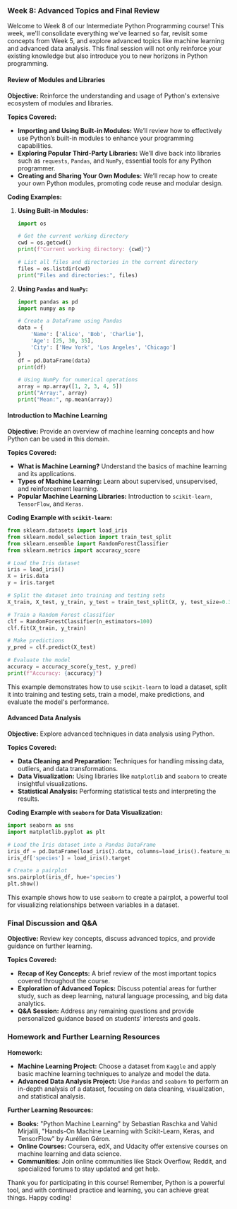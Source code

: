 ### Week 8: Advanced Topics and Final Review

Welcome to Week 8 of our Intermediate Python Programming course! This week, we'll consolidate everything we've learned so far, revisit some concepts from Week 5, and explore advanced topics like machine learning and advanced data analysis. This final session will not only reinforce your existing knowledge but also introduce you to new horizons in Python programming.

#### Review of Modules and Libraries

**Objective:** Reinforce the understanding and usage of Python's extensive ecosystem of modules and libraries.

**Topics Covered:**

-   **Importing and Using Built-in Modules:** We’ll review how to effectively use Python’s built-in modules to enhance your programming capabilities.
-   **Exploring Popular Third-Party Libraries:** We’ll dive back into libraries such as `requests`, `Pandas`, and `NumPy`, essential tools for any Python programmer.
-   **Creating and Sharing Your Own Modules:** We’ll recap how to create your own Python modules, promoting code reuse and modular design.

**Coding Examples:**

1. **Using Built-in Modules:**

    ```python
    import os

    # Get the current working directory
    cwd = os.getcwd()
    print(f"Current working directory: {cwd}")

    # List all files and directories in the current directory
    files = os.listdir(cwd)
    print("Files and directories:", files)
    ```

2. **Using `Pandas` and `NumPy`:**

    ```python
    import pandas as pd
    import numpy as np

    # Create a DataFrame using Pandas
    data = {
        'Name': ['Alice', 'Bob', 'Charlie'],
        'Age': [25, 30, 35],
        'City': ['New York', 'Los Angeles', 'Chicago']
    }
    df = pd.DataFrame(data)
    print(df)

    # Using NumPy for numerical operations
    array = np.array([1, 2, 3, 4, 5])
    print("Array:", array)
    print("Mean:", np.mean(array))
    ```

#### Introduction to Machine Learning

**Objective:** Provide an overview of machine learning concepts and how Python can be used in this domain.

**Topics Covered:**

-   **What is Machine Learning?** Understand the basics of machine learning and its applications.
-   **Types of Machine Learning:** Learn about supervised, unsupervised, and reinforcement learning.
-   **Popular Machine Learning Libraries:** Introduction to `scikit-learn`, `TensorFlow`, and `Keras`.

**Coding Example with `scikit-learn`:**

```python
from sklearn.datasets import load_iris
from sklearn.model_selection import train_test_split
from sklearn.ensemble import RandomForestClassifier
from sklearn.metrics import accuracy_score

# Load the Iris dataset
iris = load_iris()
X = iris.data
y = iris.target

# Split the dataset into training and testing sets
X_train, X_test, y_train, y_test = train_test_split(X, y, test_size=0.3, random_state=42)

# Train a Random Forest classifier
clf = RandomForestClassifier(n_estimators=100)
clf.fit(X_train, y_train)

# Make predictions
y_pred = clf.predict(X_test)

# Evaluate the model
accuracy = accuracy_score(y_test, y_pred)
print(f"Accuracy: {accuracy}")
```

This example demonstrates how to use `scikit-learn` to load a dataset, split it into training and testing sets, train a model, make predictions, and evaluate the model's performance.

#### Advanced Data Analysis

**Objective:** Explore advanced techniques in data analysis using Python.

**Topics Covered:**

-   **Data Cleaning and Preparation:** Techniques for handling missing data, outliers, and data transformations.
-   **Data Visualization:** Using libraries like `matplotlib` and `seaborn` to create insightful visualizations.
-   **Statistical Analysis:** Performing statistical tests and interpreting the results.

**Coding Example with `seaborn` for Data Visualization:**

```python
import seaborn as sns
import matplotlib.pyplot as plt

# Load the Iris dataset into a Pandas DataFrame
iris_df = pd.DataFrame(load_iris().data, columns=load_iris().feature_names)
iris_df['species'] = load_iris().target

# Create a pairplot
sns.pairplot(iris_df, hue='species')
plt.show()
```

This example shows how to use `seaborn` to create a pairplot, a powerful tool for visualizing relationships between variables in a dataset.

### Final Discussion and Q&A

**Objective:** Review key concepts, discuss advanced topics, and provide guidance on further learning.

**Topics Covered:**

-   **Recap of Key Concepts:** A brief review of the most important topics covered throughout the course.
-   **Exploration of Advanced Topics:** Discuss potential areas for further study, such as deep learning, natural language processing, and big data analytics.
-   **Q&A Session:** Address any remaining questions and provide personalized guidance based on students' interests and goals.

### Homework and Further Learning Resources

**Homework:**

-   **Machine Learning Project:** Choose a dataset from `Kaggle` and apply basic machine learning techniques to analyze and model the data.
-   **Advanced Data Analysis Project:** Use `Pandas` and `seaborn` to perform an in-depth analysis of a dataset, focusing on data cleaning, visualization, and statistical analysis.

**Further Learning Resources:**

-   **Books:** "Python Machine Learning" by Sebastian Raschka and Vahid Mirjalili, "Hands-On Machine Learning with Scikit-Learn, Keras, and TensorFlow" by Aurélien Géron.
-   **Online Courses:** Coursera, edX, and Udacity offer extensive courses on machine learning and data science.
-   **Communities:** Join online communities like Stack Overflow, Reddit, and specialized forums to stay updated and get help.

Thank you for participating in this course! Remember, Python is a powerful tool, and with continued practice and learning, you can achieve great things. Happy coding!
